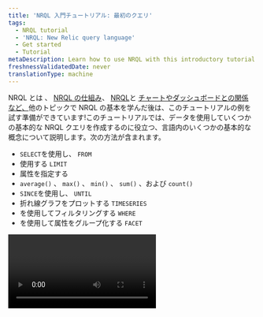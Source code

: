 ```yaml
---
title: 'NRQL 入門チュートリアル: 最初のクエリ'
tags:
  - NRQL tutorial
  - 'NRQL: New Relic query language'
  - Get started
  - Tutorial
metaDescription: Learn how to use NRQL with this introductory tutorial.
freshnessValidatedDate: never
translationType: machine
---
```


NRQL とは 、 [NRQL の仕組み](/docs/query-your-data/nrql-new-relic-query-language/get-started/introduction-nrql-new-relics-query-language/)、 [NRQL](/docs/query-your-data/nrql-new-relic-query-language/get-started/introduction-nrql-how-nrql-works/)と [チャートやダッシュボードとの関係 など、](/docs/query-your-data/nrql-new-relic-query-language/get-started/charts-and-dashboards-with-nrql/)他のトピックで NRQL の基本を学んだ後は、このチュートリアルの例を試す準備ができています!このチュートリアルでは、データを使用していくつかの基本的な NRQL クエリを作成するのに役立つ、言語内のいくつかの基本的な概念について説明します。次の方法が含まれます。

* `SELECT`を使用し、 `FROM`
* 使用する `LIMIT`
* 属性を指定する
* `average()` 、 `max()` 、 `min()` 、 `sum()` 、および `count()`
* `SINCE`を使用し、 `UNTIL`
* 折れ線グラフをプロットする `TIMESERIES`
* を使用してフィルタリングする `WHERE`
* を使用して属性をグループ化する `FACET`

<Video id="3UHEHbprs6I" type="youtube" />

### 前提条件

このチュートリアルを進めるために必要なのは、New Relic プラットフォームにいくつかのデータを取り込むことだけです。 New Relic を初めて使用し、NRQL をいかに簡単に使用できるかを知りたい場合は、無料でプラットフォームを使い始めて、チュートリアルに従うことができます。 あなたがしなければならないことは次のとおりです。

1. まだお持ちでない場合[は、無料のアカウントにサインアップして](https://newrelic.com/signup)ください。
2. 当社の[エージェントと統合を](/docs/infrastructure/host-integrations/get-started/introduction-host-integrations/)使用して、一般的なフレームワークやツールからデータを自動的に収集します。
3. New Relic のセットアップ方法に関する推奨パスについて[は、クイック リリース ガイドを](/docs/new-relic-solutions/get-started/quick-launch-guide)参照してください。 クエリするデータの取り込みを開始すると、このチュートリアルまたはこのシリーズの他のチュートリアルを使用する準備が整います。

始める準備はできていますか?さあ行こう！

### 1. 最初のクエリを作成します

<Steps>
  <Step>
    [クエリビルダー](https://one.newrelic.com/data-exploration/query-builder)で開始するのに最適な場所は、New Relic APM によって収集された`Transaction`と呼ばれる NRDB の単一のイベントタイプを調べることです。すべての NRQL クエリには`SELECT` 句と`FROM`句が必要です。データを`SELECT`し、そのデータが`FROM`である場所を指定する必要があります。`Transaction`イベント タイプからすべてを選択する次の基本的なクエリから始めます。

    ```sql
    SELECT *
    FROM Transaction
    ```

    <img title="Select and From query" alt="A screenshot of a query with Select and From" src="/images/queries-nrql_screenshot-crop-tutorial-1.webp" />
  </Step>

  <Step>
    これにより、タイムスタンプと属性のコレクションを含む多くの結果が返されます。今のところ、必要な結果は 1 つだけなので、 `LIMIT 1`を使用して結果を 1 つのレコードに制限できます。

    ```sql
    SELECT *
    FROM Transaction
    LIMIT 1
    ```

    <img title="Select, From, and Limit query" alt="A screenshot of a query with Select, From, and Limit" src="/images/queries-nrql_screenshot-crop-tutorial-2.webp" />

    <Callout variant="important">
      `LIMIT`が指定されていない場合、クエリは、 `SELECT *`クエリの場合は 100 のテーブル行のデフォルトを返し、 `FACET`クエリと`SELECT (attributes)`クエリの場合は 10 の集計値を返します。`LIMIT MAX`を使用して、最大値まで任意の制限を指定できます。
    </Callout>
  </Step>

  <Step>
    これで、結果のボリュームを制御する方法ができました。しかし、すべての属性が必要ない場合はどうすればよいでしょうか?特定のデータ ポイントのみを表示したい場合はどうすればよいでしょうか。SQL と同様に、 `*`を必要な属性の名前に置き換えることで、数文字だけでこれを行うことができます。この場合、トランザクションの名前と所要時間を尋ねることができます。

    ```sql
    SELECT name, duration
    FROM Transaction
    ```

    これで、イベントのすべてまたは一部の特定の属性を返すことができるクエリと、特定の数のイベントをクエリするクエリを作成できました。次のステップ、つまりデータの集約に取り掛かります。

    <img title="Select and From with Duration query" alt="A screenshot of a query with Select and From using Duration" src="/images/queries-nrql_screenshot-crop-tutorial-3.webp" />
  </Step>
</Steps>

### 2.データの集計

<Steps>
  <Step>
    場合によっては、個々のデータ ポイントを表示するのではなく、多数のイベントにわたって要約された集計データを表示したい場合があります。 ここがNRDBの強みです。 NRDB は、数十億のイベントをスキャンし、データに関する質問に対して即座にリアルタイムの回答を提供できます。 たとえば、各`Transaction`イベントには、呼び出しの実行にかかった秒数を表す期間属性があります。 次のクエリを使用して、すべての`Transaction`イベントの平均継続時間を確認します。

    <SideBySide>
      <Side>
        ```sql
        SELECT average(duration) 
        FROM Transaction
        ```
      </Side>

      <Side>
        <img title="Select average duration from transaction query" alt="A screenshot of a query selecting the average duration from transaction" src="/images/queries-nrql_screenshot-crop-tutorial-4.webp" />
      </Side>
    </SideBySide>
  </Step>

  <Step>
    NRQL には、イベント データの集計に使用できる多くの組み込み関数があります。一般的に使用される関数には、 `max()` 、 `min()` 、 `average()` 、 `median()` 、および`percentile()`が含まれます。次のクエリを使用して、過去 60 分間で最も遅いトランザクションの期間を NRDB に問い合わせることができます。これを行うには、NRDB に `max(duration).`

    <SideBySide>
      <Side>
        ```sql
        SELECT max(duration) 
        FROM Transaction
        ```
      </Side>

      <Side>
        <img title="Select maximum duration from transaction query" alt="A screenshot of a query selecting the maximum duration from transaction" src="/images/queries-nrql_screenshot-crop-tutorial-5.webp" />
      </Side>
    </SideBySide>
  </Step>

  <Step>
    これで、過去 60 分間で最も遅いカスタマー エクスペリエンスにかかった時間がわかりました。次に、逆数を見つけて、NRDB に`min(duration)`を問い合わせて、最速のエクスペリエンスがどれくらいだったかを確認します。

    <SideBySide>
      <Side>
        ```sql
        SELECT min(duration) 
        FROM Transaction
        ```
      </Side>

      <Side>
        <img title="Select minimum duration from transaction query" alt="A screenshot of a query selecting the minimum duration from transaction" src="/images/queries-nrql_screenshot-crop-tutorial-6.webp" />
      </Side>
    </SideBySide>
  </Step>

  <Step>
    ご覧のとおり、 `max()`と`min()`は両方とも重要なデータ ポイントを返します。 しかし、データに対して演算を実行したい場合はどうすればよいでしょうか? `sum()`を使用すると、数値属性に対して基本的な加算を行うことができます。 このクエリでは、 `databaseCallCount`という新しい属性を使用します。 この属性は、各トランザクションが行うデータベース呼び出しの数をカウントします。 これらを追加すると、デフォルトの 60 分の時間枠内のデータベース呼び出しの総量を取得できます (アプリがデータベースと通信しない場合、これは 0 になります)。

    <SideBySide>
      <Side>
        ```sql
        SELECT sum(databaseCallCount) 
        FROM Transaction
        ```
      </Side>

      <Side>
        <img title="Select sum of the databaseCallCount from transaction query" alt="A screenshot of a query selecting the sum of the databaseCallCount from transaction" src="/images/queries-nrql_screenshot-crop-tutorial-7.webp" />
      </Side>
    </SideBySide>
  </Step>

  <Step>
    最後に、記録されたすべてのトランザクション イベントを`count(*)`でカウントすることもできます。このクエリを使用すると、New Relic APM に報告するすべてのアプリケーションについて、記録されたすべてのイベントをカウントできます。

    <SideBySide>
      <Side>
        ```sql
        SELECT count(*) 
        FROM Transaction
        ```
      </Side>

      <Side>
        <img title="Select all recorded transactions query" alt="A screenshot of a query selecting all recorded transactions" src="/images/queries-nrql_screenshot-crop-tutorial-8.webp" />
      </Side>
    </SideBySide>

    データについて多くのことを知ることができるようになりました。パフォーマンスの境界を測定したり、イベント データをグループ化したり、選択した属性に関する情報を計算したりすることもできます。 期間を選択し、 `average` 、 `max` 、および`min`値を計算し、数値属性を追加して、一定期間にわたるすべてのイベントをカウントしました。 このようにデータを操作すると、データを視覚化して表示するときに役立ち、パフォーマンスの問題を特定しやすくなります。 次のステップは、時間範囲の使用です。
  </Step>
</Steps>

### 3. 時間範囲を使用する

<Steps>
  <Step>
    NRDB のすべてのデータには`timestamp`があり、すべてのクエリは時間範囲内のデータのサブセットで動作します。NRQL クエリで時間範囲を指定しない場合、前に見たようにデフォルトで過去 60 分間が返されます。しかし、異なる時間範囲のデータを表示したい場合はどうすればよいでしょうか?表示されるデータ ウィンドウをどのように制御しますか?これを行うには、 `SINCE`および`UNTIL`キーワードを使用してクエリの時間範囲の開始と終了を指定します。

    <SideBySide>
      <Side>
        ```sql
        SELECT average(duration) 
        FROM Transaction 
        SINCE 1 day ago
        ```
      </Side>

      <Side>
        <img title="Select the average duration since 1 day ago query" alt="A screenshot of a query selecting the average duration since 1 day ago" src="/images/queries-nrql_screenshot-crop-tutorial-9.webp" />
      </Side>
    </SideBySide>
  </Step>

  <Step>
    `day` 、 `week` 、 `hour` 、 `minute` 、またはそれらの複数形などのキーワードを使用して、クエリを実行するタイミングを基準とした時間範囲を指定することもできます。 `SINCE today`や`SINCE this week`のような論理式を使用することもできます。

    <SideBySide>
      <Side>
        ```sql
        SELECT average(duration) 
        FROM Transaction 
        SINCE this week
        ```
      </Side>

      <Side>
        <img title="Select the average duration since 1 week ago" alt="A screenshot of a query selecting the average duration since 1 week ago" src="/images/queries-nrql_screenshot-crop-tutorial-10.webp" />
      </Side>
    </SideBySide>
  </Step>

  <Step>
    相対時間範囲を示す別のクエリを次に示します。相対時間を指定する場合は、キーワード`ago`を含める必要があることに注意してください。

    <SideBySide>
      <Side>
        ```sql
        SELECT average(duration) 
        FROM Transaction 
        SINCE 1 week ago 
        UNTIL 2 days ago
        ```
      </Side>

      <Side>
        <img title="Select the average duration since 1 week ago until 2 days ago" alt="A screenshot of a query selecting the average duration since 1 week ago until 2 days ago" src="/images/queries-nrql_screenshot-crop-tutorial-11.webp" />
      </Side>
    </SideBySide>

    データをさらに細かく制御できるようになりました。クエリに時間枠を追加することで、表示するデータ ウィンドウを正確に定義できます。これらのコントロールを使用すると、データ レポートの開始場所と終了場所を定義することで、必要なデータに焦点を当てることができます。また、ウィンドウを選択し、 `week` 、 `day` 、 `hour` 、 `minute` 、およびそれらの複数形などの一般的な用語を使用しました。次のステップは、時系列のクエリです。
  </Step>
</Steps>

### 4. 時系列のクエリ

<Steps>
  <Step>
    一般的な NRQL の使用例は、値が時間の経過とともにどのように変化するかを照会することです。このタイプのクエリは、折れ線グラフ、面グラフ、およびその他の視覚化用のデータを提供します。いくつかのクエリを実行して、集計関数`average()` 、 `max()` 、 `min()` 、 `sum()` 、および`count()`を調査しました。ここで、この例を使用して、集計関数で作成された任意のクエリを取得し、 `TIMESERIES`キーワードを追加して時間の経過に伴う値をプロットする方法を確認します。

    ```sql
    SELECT average(duration) 
    FROM Transaction 
    SINCE 1 day ago 
    TIMESERIES
    ```

    <img title="Select the average duration since 1 day ago over with a time series" alt="A screenshot of a query that selects the average duration since 1 day ago with a time series" src="/images/queries-nrql_screenshot-crop-tutorial-12.webp" />
  </Step>

  <Step>
    時系列クエリは、指定された期間にわたってデータをバケットと呼ばれる複数の領域に分割します。 NRDB にバケットの幅の値を選択させることも、独自の値を選択することもできます。 このクエリを使用して、返されたデータを 1 時間のバケットに整理して、アプリケーション トランザクションの平均期間を NRDB に表示するように要求します。

    ```sql
    SELECT average(duration) 
    FROM Transaction 
    SINCE 1 day ago 
    TIMESERIES 1 hour
    ```

    <img title="Select the average duration since 1 day ago using 1 hour buckets" alt="A screenshot of a query selecting the average duration since 1 day ago using 1 hour buckets" src="/images/queries-nrql_screenshot-crop-tutorial-13.webp" />
  </Step>

  <Step>
    プロットされる 1 日間の期間にわたって 24 個のデータ ポイントしかないため、より平坦なグラフが返される可能性があることに注意してください。 しかし、可能な限り最大の粒度で確認したい場合はどうすればよいでしょうか? どの時系列クエリでも最大 366 個のデータ バケットを使用できます。つまり、24 時間で可能な最大の粒度は、データを 4 分間のウィンドウにバケット化することです。 `TIMESERIES 4 minutes`または`TIMESERIES MAX`を使用してこれをクエリします。

    ```sql
    SELECT average(duration) 
    FROM Transaction 
    SINCE 1 day ago 
    TIMESERIES MAX
    ```

    <img title="Select the average duration since 1 day ago using the maximum number of buckets" alt="A screenshot of a query selecting the average duration since 1 ago using the maximum number of buckets" src="/images/queries-nrql_screenshot-crop-tutorial-14.webp" />

    これで、要約された数字から、時間の経過に伴うデータの傾向を示す折れ線グラフまで、データの視覚化が新たなレベルに到達しました。 ご覧のとおり、 `TIMESERIES`使用すると、指定したウィンドウの視覚化、粒度、データの平均化を完全に制御できます。 次のステップでは、 `WHERE`句を使用します。
  </Step>
</Steps>

### 5. WHERE句を使用する

<Steps>
  <Step>
    場合によっては、NRDB データの特定のサブセットに対してクエリを実行したい場合があります。たとえば、アプリケーションの平均応答時間を照会する場合、 `transactionType`という属性を使用できます。これは、トランザクションが`Web`または`Non-Web` (cron ジョブまたはキュー タスクなど) トランザクションであったかどうかを指定します。この例を使用して、 `Web`トランザクション タイプのデータのみを返すクエリを作成します。

    ```sql
    SELECT average(duration) 
    FROM Transaction 
    WHERE transactionType='Web' 
    TIMESERIES
    ```

    <img title="Select the avarege duration for Web transaction types with a time series" alt="A screenshot of a query selecting the average duration for Web transaction types with a time series" src="/images/queries-nrql_screenshot-crop-tutorial-15.webp" />
  </Step>

  <Step>
    また、 `AND`と`OR`を組み合わせてより複雑なクエリを作成し、括弧`(`と`)`を使用してこれらの連携方法を制御することもできます。このクエリは、100 ミリ秒よりも高速で、応答コードが 200 または 302 の「Web」トランザクションの平均応答時間を示します。`OR`を制御するために括弧を使用していることに注意してください。

    ```sql
    SELECT average(duration) 
    FROM Transaction 
    WHERE transactionType='Web' 
    AND duration < 0.1 
    AND (httpResponseCode=200 
    OR httpResponseCode=302) 
    TIMESERIES
    ```

    <img title="Select the average duration for Web transaction types with a duration of less than 0.1 seconds with the response codes 200 or 302 with a time series" alt="A screenshot of a query selecting the average duration for Web transaction types with a duration of less than 0.1 seconds with the response codes 200 or 302 with a time series" src="/images/queries-nrql_screenshot-crop-tutorial-16.webp" />

    これまでに作成したすべてのクエリは、指定された時間枠内で利用可能なすべてのデータに対してアクションを実行しました。しかし、不要なデータを除外することも重要です。上記の例は、トランザクションの種類をフィルタリングする場合や、特定の応答コードが発生した場合に役立ちます。同様に、特定の`appName` 、トランザクション`name` 、またはデータにタグ付けしたカスタム属性にフィルターをかけることもできます。チュートリアルの最後のステップであるファセット クエリの使用に進みます。
  </Step>
</Steps>

### 6. クエリをファセット化する

<Steps>
  <Step>
    多くの場合、特定の属性でグループ化された &quot;上位 N&quot; の値を特定したいことがあります。NRQL では、 `FACET`を使用してこれを行います。たとえば、平均して観測された最も遅い`Transaction`呼び出しを、名前別にグループ化してクエリできます。これを「名前によるファセット」と考えてください。

    <SideBySide>
      <Side>
        ```sql
        SELECT average(duration) 
        FROM Transaction 
        FACET name 
        SINCE 1 day ago
        ```
      </Side>

      <Side>
        <img title="Select the average duration since 1 day ago faceted by name" alt="A screenshot of a query that selects the average duration since 1 day ago faceted by name" src="/images/queries-nrql_screenshot-crop-tutorial-17.webp" />
      </Side>
    </SideBySide>
  </Step>

  <Step>
    デフォルトでは、ファセット クエリは上位 10 件の結果を返しますが、 `LIMIT`を配置することで返される結果の数をカスタマイズできます。この例では、 `TIMESERIES`を使用して、折れ線グラフに表示される上位 5 つの結果を取得します。

    <SideBySide>
      <Side>
        ```sql
        SELECT average(duration) 
        FROM Transaction 
        FACET name 
        SINCE 3 hours ago 
        LIMIT 5 
        TIMESERIES
        ```
      </Side>

      <Side>
        <img title="Select the average duration from the top 5 results since 3 hours ago grouped by name with a time series" alt="A screenshot of a query selecting the average duration from the top 4 results since 3 hours ago grouped by name with a time series" src="/images/queries-nrql_screenshot-crop-tutorial-18.webp" />
      </Side>
    </SideBySide>
  </Step>

  <Step>
    しかし、折れ線グラフが必要ない場合や、トランザクションのより大きなリストが必要な場合があります。`TIMESERIES`を削除すると、棒グラフまたは円グラフを表示でき、 `LIMIT`を増やすことでリストの範囲を広げることができます。

    <SideBySide>
      <Side>
        ```sql
        SELECT average(duration) 
        FROM Transaction 
        FACET name 
        SINCE 3 hours ago 
        LIMIT 20
        ```
      </Side>

      <Side>
        <img title="Select the average duration from the top 20 results since 3 hours ago grouped by name without a time series" alt="A screenshot of a query selecting the average duration from the top 20 results since 3 hours ago grouped by name without a time series" src="/images/queries-nrql_screenshot-crop-tutorial-19.webp" />
      </Side>
    </SideBySide>
  </Step>

  <Step>
    最後に、Web トランザクションの量を比較するもう少し複雑なクエリを次に示します。これは、New Relic に報告する個々のアプリケーションごとに分類されています。

    ```sql
    SELECT count(*) 
    FROM Transaction 
    WHERE transactionType='Web' 
    FACET appName 
    LIMIT 5 
    SINCE 6 hours ago 
    TIMESERIES
    ```

    <img title="Select all web transactions from the top 5 results since 6 hours ago grouped by appName with a time series" alt="A screenshot of a query selecting all web transactions from the top 5 results since 6 hours ago grouped by appName with a time series" src="/images/queries-nrql_screenshot-crop-tutorial-20.webp" />

    グループ化または「ファセット化」により、データを次元化できます。集計関数を適用する場合、 `FACET`を使用して、イベント データをレポートする任意の属性 (デフォルトまたはカスタム) でグループ化できます ( `WHERE`句と同様)。データに[カスタム属性を追加](/docs/data-apis/custom-data/custom-events/collect-custom-attributes/)するか、[新しいカスタム イベントをレポート](/docs/data-apis/custom-data/custom-events/apm-report-custom-events-attributes/)して、結果のデータ セットをより直接的に調査できるようにすることをお勧めします。
  </Step>
</Steps>

おめでとうございます: 最初の NRQL チュートリアルを完了しました!ここまでできれば、NRQL を使用したイベント データのクエリの基本を理解できたことになります。

### 次は何ですか？

より高度な概念とユースケースをカバーするさらに 3 つのチュートリアルでさらに多くの NRQL を探索できます。最初に[データの処理](/docs/query-your-data/nrql-new-relic-query-language/get-started/nrql-tutorial-process-your-data/)に関するチュートリアルに進み、次に[ダッシュボードの高度化](/docs/query-your-data/nrql-new-relic-query-language/get-started/nrql-tutorial-advanced-dashboarding/)に関するチュートリアルに進み、最後に最も[高度な NRQL 関数](/docs/query-your-data/nrql-new-relic-query-language/get-started/nrql-tutorial-advanced-functions/)に関するチュートリアルでシリーズを終了することをお勧めします。